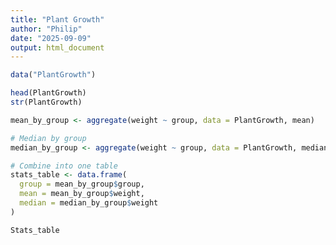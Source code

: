 ```yaml
---
title: "Plant Growth"
author: "Philip"
date: "2025-09-09"
output: html_document
---
```

```r
data("PlantGrowth")
```
```r
head(PlantGrowth)
str(PlantGrowth)
```
```r
mean_by_group <- aggregate(weight ~ group, data = PlantGrowth, mean)

# Median by group
median_by_group <- aggregate(weight ~ group, data = PlantGrowth, median)

# Combine into one table
stats_table <- data.frame(
  group = mean_by_group$group,
  mean = mean_by_group$weight,
  median = median_by_group$weight
)

Stats_table

```










